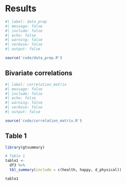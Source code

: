 # Results {.unnumbered}

```r
#| label: data_prep
#| message: false
#| include: false
#| echo: false
#| warning: false
#| verbose: false
#| output: false

source('code/data_prep.R')

```

## Bivariate correlations

```r
#| label: correlation_matrix
#| message: false
#| include: false
#| echo: false
#| warning: false
#| verbose: false
#| output: false

source('code/correlation_matrix.R')

```

## Table 1

```r

library(gtsummary)

# Table 1
table1 <- 
  df3 %>%
  tbl_summary(include = c(health, happy, d_physical))

table1

```


